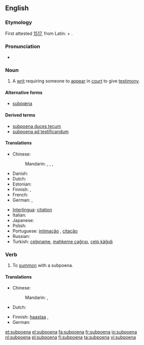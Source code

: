 ==English==

===Etymology===
First attested [[w:1517|1517]], from Latin: {{term|sub||under|lang=la}} + {{term|poena||penalty|lang=la}}.

===Pronunciation===
* {{audio|en-us-subpoena.ogg|Audio (US)}}

===Noun===
{{wikipedia}}
{{en-noun}}

# {{legal}} A [[writ]] requiring someone to [[appear]] in [[court]] to give [[testimony]].

====Alternative forms====
* [[subpœna]]

====Derived terms====
* [[subpoena duces tecum]]
* [[subpoena ad testificandum]]

====Translations====
{{trans-top|writ requiring someone to appear in court to give testimony}}
* Chinese:
*: Mandarin: {{t|zh|傳票|sc=Hani}}, {{t|zh|传票|tr=chuánpiào|sc=Hani}}, {{t|zh|傳訊|sc=Hani}}, {{t|zh|传讯|tr=chuánxùn|sc=Hani}}
* Danish: {{t|da|stævning|f}}
* Dutch: {{t+|nl|dagvaarding|f}}
* Estonian: {{t|et|kohtukutse}}
* Finnish: {{t|fi|todistajan haaste}}, {{t|fi|haaste}}
* French: {{t+|fr|citation|f}}
* German: {{t|de|Zwangsvorladung|f}}, {{t|de|Vorladung|f}}
{{trans-mid}}
* [[Interlingua]]: [[citation]]
* Italian: {{t-|it|convocazione|f}}
* Japanese: {{t|ja|召喚状|tr=しょうかんじょう, shōkanjō|sc=Jpan}}
* Polish: {{t|pl|wezwanie do sądu|n}}
* Portuguese: [[intimação]] {{f}}, [[citação]] {{f}}
* Russian: {{t|ru|повестка|f|tr=povéstka|sc=Cyrl}}
* Turkish: [[celpname]], [[mahkeme çağrısı]], [[celp kâğıdı]]
{{trans-bottom}}

===Verb===
{{en-verb}}

# To [[summon]] with a subpoena.

====Translations====
{{trans-top|to summon with a subpoena}}
* Chinese:
*: Mandarin: {{t|zh|傳訊|sc=Hani}}, {{t|zh|传讯|tr=chuánxùn|sc=Hani}}
* Dutch: {{t|nl|dagvaarden}}
{{trans-mid}}
* Finnish: [[haastaa]] {{t|fi|todistajaksi}}, {{t|fi|haastaa}}
* German: {{t|de|zwangsvorladen}}
{{trans-bottom}}

[[et:subpoena]]
[[el:subpoena]]
[[fa:subpoena]]
[[fr:subpoena]]
[[io:subpoena]]
[[nl:subpoena]]
[[pl:subpoena]]
[[fi:subpoena]]
[[ta:subpoena]]
[[vi:subpoena]]